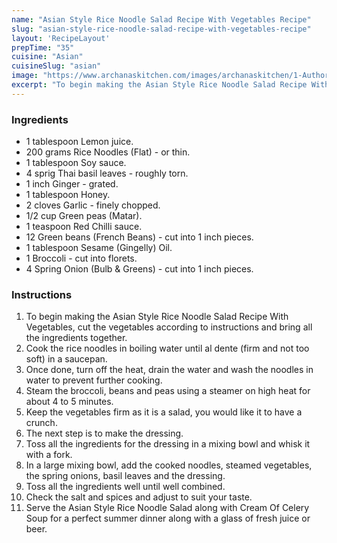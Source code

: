 ---
name: "Asian Style Rice Noodle Salad Recipe With Vegetables Recipe"
slug: "asian-style-rice-noodle-salad-recipe-with-vegetables-recipe"
layout: 'RecipeLayout'
prepTime: "35"
cuisine: "Asian"
cuisineSlug: "asian"
image: "https://www.archanaskitchen.com/images/archanaskitchen/1-Author/Pooja_Thakur/Asian_Style_Rice_Noodle_Salad_Recipe_With_Vegetables.jpg"
excerpt: "To begin making the Asian Style Rice Noodle Salad Recipe With Vegetables, cut the vegetables according to instructions and bring all the ingredients together"
---

### Ingredients

- 1 tablespoon Lemon juice.
- 200 grams Rice Noodles (Flat) - or thin.
- 1 tablespoon Soy sauce.
- 4 sprig Thai basil leaves - roughly torn.
- 1 inch Ginger - grated.
- 1 tablespoon Honey.
- 2 cloves Garlic - finely chopped.
- 1/2 cup Green peas (Matar).
- 1 teaspoon Red Chilli sauce.
- 12 Green beans (French Beans) - cut into 1 inch pieces.
- 1 tablespoon Sesame (Gingelly) Oil.
- 1 Broccoli - cut into florets.
- 4 Spring Onion (Bulb & Greens) - cut into 1 inch pieces.

### Instructions

1. To begin making the Asian Style Rice Noodle Salad Recipe With Vegetables, cut the vegetables according to instructions and bring all the ingredients together.
1. Cook the rice noodles in boiling water until al dente (firm and not too soft) in a saucepan.
1. Once done, turn off the heat, drain the water and wash the noodles in water to prevent further cooking.
1. Steam the broccoli, beans and peas using a steamer on high heat for about 4 to 5 minutes.
1. Keep the vegetables firm as it is a salad, you would like it to have a crunch.
1. The next step is to make the dressing.
1. Toss all the ingredients for the dressing in a mixing bowl and whisk it with a fork.
1. In a large mixing bowl, add the cooked noodles, steamed vegetables, the spring onions, basil leaves and the dressing.
1. Toss all the ingredients well until well combined.
1. Check the salt and spices and adjust to suit your taste.
1. Serve the Asian Style Rice Noodle Salad along with Cream Of Celery Soup for a perfect summer dinner along with a glass of fresh juice or beer.
